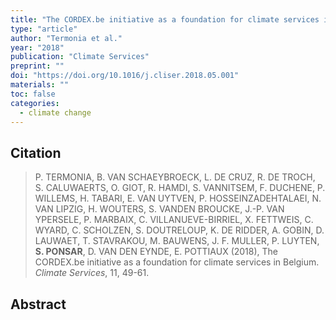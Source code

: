 ```yaml
---
title: "The CORDEX.be initiative as a foundation for climate services in Belgium"
type: "article"
author: "Termonia et al."
year: "2018"
publication: "Climate Services"
preprint: ""
doi: "https://doi.org/10.1016/j.cliser.2018.05.001"
materials: ""
toc: false
categories:
  - climate change
---
```


## Citation

> P. TERMONIA, B. VAN SCHAEYBROECK, L. DE CRUZ, R. DE TROCH, S. CALUWAERTS, O. GIOT, R. HAMDI, S. VANNITSEM, F. DUCHENE, P. WILLEMS, H. TABARI, E. VAN UYTVEN, P. HOSSEINZADEHTALAEI, N. VAN LIPZIG, H. WOUTERS, S. VANDEN BROUCKE, J.-P. VAN YPERSELE, P. MARBAIX, C. VILLANUEVE-BIRRIEL, X. FETTWEIS, C. WYARD, C. SCHOLZEN, S. DOUTRELOUP, K. DE RIDDER, A. GOBIN, D. LAUWAET, T. STAVRAKOU, M. BAUWENS, J. F. MULLER,  P. LUYTEN, **S. PONSAR**, D. VAN DEN EYNDE, E. POTTIAUX (2018), The CORDEX.be initiative as a foundation for climate services in Belgium. *Climate Services*, 11, 49-61.

## Abstract
